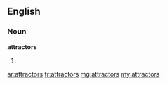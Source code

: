 ==English==

===Noun===
'''attractors'''

# {{plural of|attractor}}

[[ar:attractors]]
[[fr:attractors]]
[[mg:attractors]]
[[my:attractors]]